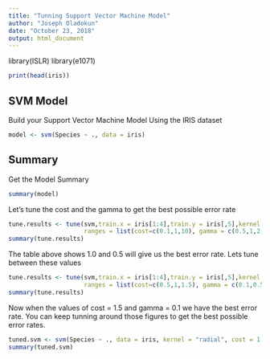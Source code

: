 ---
title: "Tunning Support Vector Machine Model"
author: "Joseph Oladokun"
date: "October 23, 2018"
output: html_document
---
library(ISLR)
library(e1071)

```{r}
print(head(iris))
```

## SVM Model

Build your Support Vector Machine Model Using the IRIS dataset

```{r model}
model <- svm(Species ~ ., data = iris)
```

## Summary

Get the Model Summary

```{r summary}
summary(model)
```

Let's tune the cost and the gamma to get the best possible error rate
```{r}
tune.results <- tune(svm,train.x = iris[1:4],train.y = iris[,5],kernel = 'radial', 
                     ranges = list(cost=c(0.1,1,10), gamma = c(0.5,1,2)))
summary(tune.results)
```
The table above shows 1.0 and 0.5 will give us the best error rate. Lets tune between these values
```{r}
tune.results <- tune(svm,train.x = iris[1:4],train.y = iris[,5],kernel = 'radial', 
                     ranges = list(cost=c(0.5,1,1.5), gamma = c(0.1,0.5,0.7)))
summary(tune.results)
```
Now when the values of cost = 1.5 and gamma = 0.1 we have the best error rate.
You can keep tunning around those figures to get the best possible error rates.
```{r}
tuned.svm <- svm(Species ~ ., data = iris, kernel = "radial", cost = 1.5, gamma = 0.1)
summary(tuned.svm)
```
